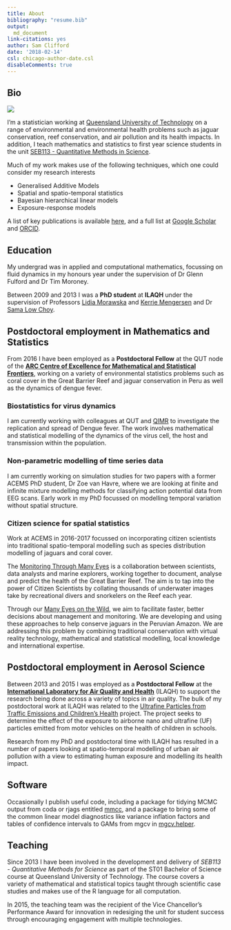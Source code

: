 ```yaml
---
title: About
bibliography: "resume.bib"
output:
  md_document
link-citations: yes
author: Sam Clifford
date: '2018-02-14'
csl: chicago-author-date.csl
disableComments: true
---
```


## Bio

<span class="marginnote"><img src="170309QUT_SEF_Sam Clifford_007_640x480.jpg"></span>


I'm a statistician working at <a href="http://www.qut.edu.au">Queensland University of Technology</a> on a range of environmental and environmental health problems such as jaguar conservation, reef conservation, and air pollution and its health impacts. In addition, I teach mathematics and statistics to first year science students in the unit [SEB113 - Quantitative Methods in Science](https://www.qut.edu.au/study/unit?unitCode=SEB113).


Much of my work makes use of the following techniques, which one could consider my research interests

<ul>
  <li>Generalised Additive Models</li>
  <li>Spatial and spatio-temporal statistics</li>
  <li>Bayesian hierarchical linear models</li>
  <li>Exposure-response models</li>
</ul>

A list of key publications is available [here](../pubs/), and a full list at [Google Scholar](https://scholar.google.com.au/citations?user=KbrnxeoAAAAJ) and [ORCID](http://orcid.org/0000-0002-3774-3882).

## Education

My undergrad was in applied and computational mathematics, focussing on fluid dynamics in my honours year under the supervision of Dr Glenn Fulford and Dr Tim Moroney.

Between 2009 and 2013 I was a **PhD student** at **ILAQH** under the supervision of Professors [Lidia Morawska](http://staff.qut.edu.au/staff/morawska/) and [Kerrie Mengersen](http://staff.qut.edu.au/staff/mengerse/) and Dr [Sama Low Choy](http://staff.qut.edu.au/staff/lowchoy/).


## Postdoctoral employment in Mathematics and Statistics

<!-- ------------------------------------------------------------------------ -->
<!--  Years      Location         Job  -->
<!-- ----------- ---------------- ------------------------------------------- -->
<!-- 2017-       QUT Maths        Research Associate in Statistical Modelling -->

<!-- 2016-2017   QUT Maths/ACEMS  Postdoctoral Fellow  -->

<!-- 2013-2015   QUT CMPE/ILAQH   Postdoctoral Fellow  -->

<!-- 2013-       QUT Maths        Associate Lecturer  -->
<!-- ------------------------------------------------------------------------ -->

From 2016 I have been employed as a **Postdoctoral Fellow** at the QUT node of the **<a href="http://acems.org.au/">ARC Centre of Excellence for Mathematical and Statistical Frontiers</a>**, working on a variety of environmental statistics problems such as coral cover in the Great Barrier Reef and jaguar conservation in Peru as well as the dynamics of dengue fever.

### Biostatistics for virus dynamics

I am currently working with colleagues at QUT and <a href="http://www.qimrberghofer.edu.au/diseases/mosquito-borne-viruses/">QIMR</a> to investigate the replication and spread of Dengue fever. The work involves mathematical and statistical modelling of the dynamics of the virus cell, the host and transmission within the population.

### Non-parametric modelling of time series data

I am currently working on simulation studies for two papers with a former ACEMS PhD student, Dr Zoe van Havre, where we are looking at finite and infinite mixture modelling methods for classifying action potential data from EEG scans. Early work in my PhD focussed on modelling temporal variation without spatial structure.

### Citizen science for spatial statistics

Work at ACEMS in 2016-2017 focussed on incorporating citizen scientists into traditional spatio-temporal modelling such as species distribution modelling of jaguars and coral cover.

The <a href="https://www.virtualreef.org.au/">Monitoring Through Many Eyes</a> is a collaboration between scientists, data analysts and marine explorers, working together to document, analyse and predict the health of the Great Barrier Reef. The aim is to tap into the power of Citizen Scientists by collating thousands of underwater images take by recreational divers and snorkelers on the Reef each year.

Through our <a href="http://vis.stats.technology/">Many Eyes on the Wild</a>, we aim to facilitate faster, better decisions about management and monitoring.  We are developing and using these approaches to help conserve jaguars in the Peruvian Amazon.  We are addressing this problem by combining traditional conservation with virtual reality technology, mathematical and statistical modelling, local knowledge and international expertise.

## Postdoctoral employment in Aerosol Science

Between 2013 and 2015 I was employed as a **Postdoctoral Fellow** at the **[International Laboratory for Air Quality and Health](https://www.qut.edu.au/research/our-research/institutes-centres-and-research-groups/international-laboratory-for-air-quality-and-health)** (ILAQH) to support the research being done across a variety of topics in air quality. The bulk of my postdoctoral work at ILAQH was related to the <a href="https://www.qut.edu.au/research/research-projects/uptech">Ultrafine Particles from Traffic Emissions and Children's Health</a> project. The project seeks to determine the effect of the exposure to airborne nano and ultrafine (UF) particles emitted from motor vehicles on the health of children in schools.

Research from my PhD and postdoctoral time with ILAQH has resulted in a number of papers looking at spatio-temporal modelling of urban air pollution with a view to estimating human exposure and modelling its health impact.


## Software

Occasionally I publish useful code, including a package for tidying MCMC output from coda or rjags entitled [mmcc](http://mmcc.njtierney.com/), and a package to bring some of the common linear model diagnostics like variance inflation factors and tables of confidence intervals to GAMs from mgcv in [mgcv.helper](https://github.com/samclifford/mgcv.helper).
  
<!-- <span class="marginnote">marginnote</span> -->

## Teaching

Since 2013 I have been involved in the development and delivery of *SEB113 - Quantitative Methods for Science* as part of the ST01 Bachelor of Science course at Queensland University of Technology. The course covers a variety of mathematical and statistical topics taught through scientific case studies and makes use of the R language for all computation.

In 2015, the teaching team was the recipient of the Vice Chancellor's Performance Award for innovation in redesiging the unit for student success through encouraging engagement with multiple technologies.
